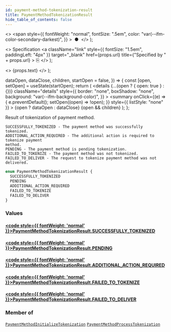 ```yaml
---
id: payment-method-tokenization-result
title: PaymentMethodTokenizationResult
hide_table_of_contents: false
---
```


  <>
    <span
      style={{
        fontWeight: "normal",
        fontSize: ".5em",
        color: "var(--ifm-color-secondary-darkest)",
      }}
    >
      &nbsp;●&nbsp;
    </span>
  </>
);

  <>
    Specification
    <a
      className="link"
      style={{ fontSize: "1.5em", paddingLeft: "4px" }}
      target="\_blank"
      href={props.url}
      title={"Specified by " + props.url}
    >
      ⎘
    </a>
  </>
);

  <>
    <span className={props.class}>{props.text}</span>
  </>
);


  dataOpen,
  dataClose,
  children,
  startOpen = false,
}) => {
  const [open, setOpen] = useState(startOpen);
  return (
    <details
      {...(open ? { open: true } : {})}
      className="details"
      style={{
        border: "none",
        boxShadow: "none",
        background: "var(--ifm-background-color)",
      }}
    >
      <summary
        onClick={(e) => {
          e.preventDefault();
          setOpen((open) => !open);
        }}
        style={{ listStyle: "none" }}
      >
        {open ? dataOpen : dataClose}
      </summary>
      {open && children}
    </details>
  );
};

Result of tokenization of payment method.

    SUCCESSFULLY_TOKENIZED - The payment method was successfully tokenized.
    ADDITIONAL_ACTION_REQUIRED - The additional action is required to tokenize payment
    method.
    PENDING - The payment method is pending tokenization.
    FAILED_TO_TOKENIZE - The payment method was not tokenized.
    FAILED_TO_DELIVER - The request to tokenize payment method was not delivered.

```graphql
enum PaymentMethodTokenizationResult {
  SUCCESSFULLY_TOKENIZED
  PENDING
  ADDITIONAL_ACTION_REQUIRED
  FAILED_TO_TOKENIZE
  FAILED_TO_DELIVER
}
```

### Values

#### [<code style={{ fontWeight: 'normal' }}>PaymentMethodTokenizationResult.<b>SUCCESSFULLY_TOKENIZED</b></code>](#)

>

#### [<code style={{ fontWeight: 'normal' }}>PaymentMethodTokenizationResult.<b>PENDING</b></code>](#)

>

#### [<code style={{ fontWeight: 'normal' }}>PaymentMethodTokenizationResult.<b>ADDITIONAL_ACTION_REQUIRED</b></code>](#)

>

#### [<code style={{ fontWeight: 'normal' }}>PaymentMethodTokenizationResult.<b>FAILED_TO_TOKENIZE</b></code>](#)

>

#### [<code style={{ fontWeight: 'normal' }}>PaymentMethodTokenizationResult.<b>FAILED_TO_DELIVER</b></code>](#)

>

### Member of

[`PaymentMethodInitializeTokenization`](../../../api-reference/payments/objects/payment-method-initialize-tokenization) <Badge class="badge badge--secondary" text="object"/><Bullet />[`PaymentMethodProcessTokenization`](../../../api-reference/payments/objects/payment-method-process-tokenization) <Badge class="badge badge--secondary" text="object"/>
